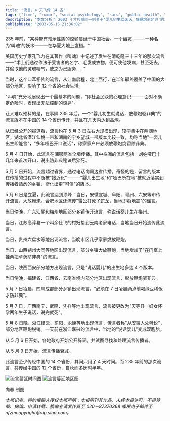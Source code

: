 ```yaml
---
title: "流言，4 天飞传 14 省"
tags: ["time", "rumor", "social psychology", "sars", "public health", "mass hysteria", "social media"]
description: "本文分析了 2003 年非典期间一则关于'婴儿初生就说话，放鞭炮驱非典'的流言如何在短短 4 天内传遍中国 14 个省份的现象。作者将此事与清朝乾隆年间历时半年传遍 12 个省的'叫魂'流言相比较，展示了现代通讯手段如何加速了谣言传播速度。文章详细追踪了流言从 5 月 3 日起源于湖北湖南，迅速扩散至安徽、广东、江苏、贵州、山西、陕西、福建、江西、云南、四川、广西和浙江的过程，揭示了在疫情等不确定危险面前，社会大众心理恐慌和非理性行为的蔓延机制。"
publishDate: "2003-05-15 21:36:02"
---
```


235 年前，"某种带有预示性质的惊颤蔓延于中国社会。一个幽灵———一种名为'叫魂'的妖术———在华夏大地上盘桓。"

美国历史学家孔飞力在其著作《叫魂》中记述了发生在清乾隆三十三年的那次流言——"术士们通过作法于受害者的名字、毛发或衣物，便可使他发病，甚至死去，并偷取他的灵魂精气，使之为己服务……"

当时，这个口耳相传的流言，从江南启程，北上西行，在半年最终覆盖了中国的大部分地区，影响了 12 个省的社会生活。

"叫魂"充分地展现出一个最基本的问题，"即社会民众的心理意识———面对不确定危险时，表现出无法控制的惊遁"。

让人难以预料的是，在事隔 235 年后，一个"婴儿初生就说话，放鞭炮驱非典"的流言版本在中国的 14 个省份传开，并且在几天内达到高潮。

从已经公开的报道看，流言约在 5 月 3 日左右大规模出现，较早集中在两湖地区，湖北省潜江仙桃一带和湖南的宁乡望城一带版本比较一致，均称当地"一婴儿出生即能言"，"多年哑巴开口说话"，称家家户户必须放鞭炮烧香除非典。

5 月 4 日开始，此流言在湘鄂两省全境传播。其中株洲的流言包括一刘姓哑巴十几年来首次开口，说出防非典秘诀后猝死。

5 月 5 日开始，流言越过省界，通过电话向周边省传播。奇怪的是，留言的版本在传播的过程中不断被"接近化"———"婴儿出生地"和"哑巴所在地"被就近落实到传播者熟悉的乡镇，衍化出更"可信"的版本。

5 月 6 日是立夏，此流言达到顶峰：当日，安徽宣城、阜阳、亳州、六安等市传开流言，大放鞭炮。合肥地区还流传"雷公打死了蛇龙，当地即将地震"的谣言。

当日傍晚，广东汕尾和梅州地区部分乡镇传开流言，称说话婴儿生在梅州。

当日，江苏高淳县一个叫余仕飞的村妇接到云南老家电话，当地当日开始流传此流言。

当日，贵州六盘水等地出现流言，当晚市区几乎家家燃放鞭炮。

当日，山西朔州大同等地区出现流言，部分乡镇大放鞭炮，当地增加了"在门框上挂两把草药防非典"的流言。

当日，陕西西安部分地方出现流言，只是"说话婴儿"的出生地多达 4 个版本。

当日傍晚，福建省、江西省、云南省境内部分地区出现流言，燃放鞭炮驱非典。

5 月 7 日凌晨，四川成都部分乡镇出现流言，"必须在 7 日凌晨两点前喝绿豆稀饭才防非典"。

5 月 7 日，广西南宁、武鸣、凭祥等地出现流言，流言被更改为"天等县一妇女怀孕两年生子说话，说完就死"。

5 月 8 日晚，浙江缙云、东阳、永康等地出现流言，传言者称"从安徽人处听说"，部分地区鞭炮脱销。一天前在浙江嘉兴的流言中，当地的"说话婴儿"变成双胞胎。

从 5 月 6 日开始，各地政府开始公开辟谣，并试图寻找和处理流言传播者。

从 5 月 9 日开始，流言传播衰减。

此流言至少传经中国的 14 个省份，其间只用了 4 天时间。而 235 年前的那次流言，共传经中国的 12 个省份，自秋而冬历时半年。

![流言蔓延时间图](http://www.nanfangdaily.com.cn/zm/20030515/xw/tb/200305150713_188763.JPG) ![流言蔓延地区图](http://www.nanfangdaily.com.cn/zm/20030515/xw/tb/200305150713_188764.JPG)

向春 制图

_本报记者、特约撰稿人授权本报声明：本报所刊其作品，未经本报许可，不得转载、摘编。申请转载、摘编者请发传真至 020－87370368 或发电子邮件至 nfzmcopyright＠vip.sina.com。_
